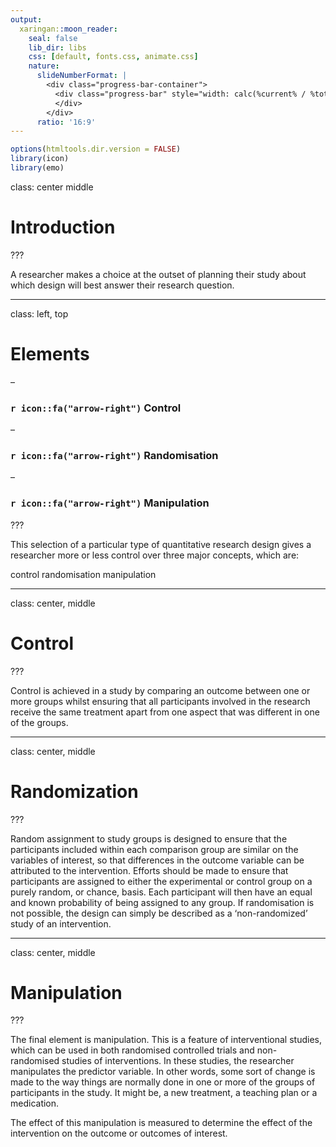 ```yaml
---
output:
  xaringan::moon_reader:
    seal: false
    lib_dir: libs
    css: [default, fonts.css, animate.css]
    nature:
      slideNumberFormat: |
        <div class="progress-bar-container">
          <div class="progress-bar" style="width: calc(%current% / %total% * 100%);">
          </div>
        </div>
      ratio: '16:9'
---
```


```r
options(htmltools.dir.version = FALSE)
library(icon)
library(emo)
```

class: center middle

# Introduction


???
 
A researcher makes a choice at the outset of planning their study about which design will best answer their research question.

---

class: left, top

# Elements

--

### `r icon::fa("arrow-right")` Control

--


### `r icon::fa("arrow-right")` Randomisation

--


### `r icon::fa("arrow-right")` Manipulation


???

This selection of a particular type of quantitative research design gives a researcher more or less control over three major concepts, which are:

control
randomisation
manipulation

---

class: center, middle

# Control

???

Control is achieved in a study by comparing an outcome between one or more groups whilst ensuring that all participants involved in the research receive the same treatment apart from one aspect that was different in one of the groups. 

---

class: center, middle

# Randomization

???

Random assignment to study groups is designed to ensure that the participants included within each comparison group are similar on the variables of interest, so that differences in the outcome variable can be attributed to the intervention. Efforts should be made to ensure that participants are assigned to either the experimental or control group on a purely random, or chance, basis. Each participant will then have an equal and known probability of being assigned to any group. If randomisation is not possible, the design can simply be described as a ‘non-randomized’ study of an intervention. 

---

class: center, middle

# Manipulation

???

The final element is manipulation. This is a feature of interventional studies, which can be used in both randomised controlled trials and non-randomised studies of interventions. In these studies, the researcher manipulates the predictor variable. In other words, some sort of change is made to the way things are normally done in one or more of the groups of participants in the study. It might be, a new treatment, a teaching plan or a medication. 

The effect of this manipulation is measured to determine the effect of the intervention on the outcome or outcomes of interest. 


